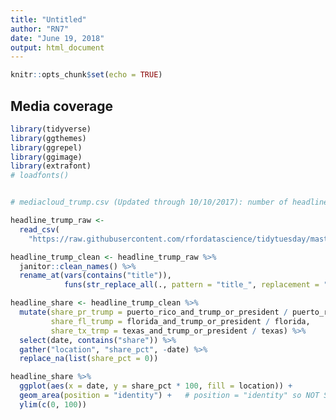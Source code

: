 ```yaml
---
title: "Untitled"
author: "RN7"
date: "June 19, 2018"
output: html_document
---
```


```r
knitr::opts_chunk$set(echo = TRUE)
```

## Media coverage 


```r
library(tidyverse)
library(ggthemes)
library(ggrepel)
library(ggimage)
library(extrafont)
# loadfonts()


# mediacloud_trump.csv (Updated through 10/10/2017): number of headlines that mention Puerto Rico, Texas, and Florida, + headlines that mention those locations along with 'President' or 'Trump'.

headline_trump_raw <- 
  read_csv(
    "https://raw.githubusercontent.com/rfordatascience/tidytuesday/master/data/week12_mediacloud_trump.csv")

headline_trump_clean <- headline_trump_raw %>% 
  janitor::clean_names() %>% 
  rename_at(vars(contains("title")), 
            funs(str_replace_all(., pattern = "title_", replacement = "")))

headline_share <- headline_trump_clean %>% 
  mutate(share_pr_trump = puerto_rico_and_trump_or_president / puerto_rico,
         share_fl_trump = florida_and_trump_or_president / florida,
         share_tx_trmp = texas_and_trump_or_president / texas) %>% 
  select(date, contains("share")) %>% 
  gather("location", "share_pct", -date) %>% 
  replace_na(list(share_pct = 0))

headline_share %>% 
  ggplot(aes(x = date, y = share_pct * 100, fill = location)) +
  geom_area(position = "identity") +   # position = "identity" so NOT STACK!!
  ylim(c(0, 100))





```



























